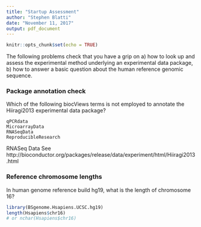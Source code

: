 ```yaml
---
title: "Startup Assessment"
author: "Stephen Blatti"
date: "November 11, 2017"
output: pdf_document
---
```


```r
knitr::opts_chunk$set(echo = TRUE)
```
The following problems check that you have a grip on a) how to look up and assess the experimental method underlying an experimental data package, b) how to answer a basic question about the human reference genomic sequence.

### Package annotation check

Which of the following biocViews terms is not employed to annotate the Hiiragi2013 experimental data package?

    qPCRdata
    MicroarrayData
    RNASeqData
    ReproducibleResearch 
    
RNASeq Data
See http://bioconductor.org/packages/release/data/experiment/html/Hiiragi2013.html

###  Reference chromosome lengths

In human genome reference build hg19, what is the length of chromosome 16?
```r
library(BSgenome.Hsapiens.UCSC.hg19)
length(Hsapiens$chr16)
# or nchar(Hsapiens$chr16)
```